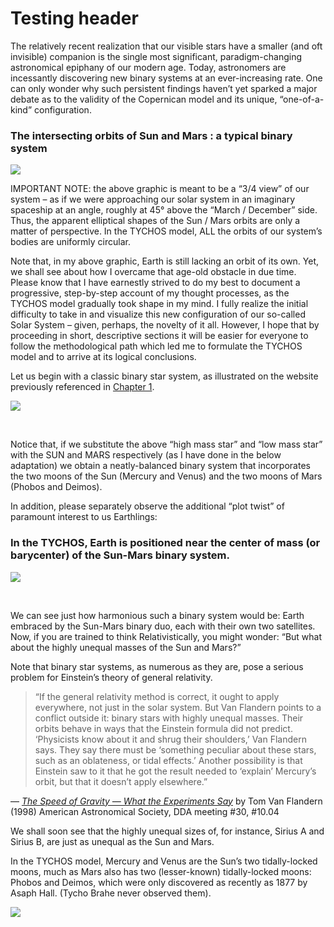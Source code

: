 Testing header
==============

The relatively recent realization that our visible stars have a smaller (and oft invisible) companion is the single most significant, paradigm-changing astronomical epiphany of our modern age. Today, astronomers are incessantly discovering new binary systems at an ever-increasing rate. One can only wonder why such persistent findings haven’t yet sparked a major debate as to the validity of the Copernican model and its unique, “one-of-a-kind” configuration.


### The intersecting orbits of Sun and Mars : a typical binary system

[![](https://www.tychos.info/book_imagery/010_SSSS_figure33.jpg)](https://www.tychos.info/book_imagery/010_SSSS_figure33.jpg)

IMPORTANT NOTE: the above graphic is meant to be a “3/4 view” of our system – as if we were approaching our solar system in an imaginary spaceship at an angle, roughly at 45° above the “March / December” side. Thus, the apparent elliptical shapes of the Sun / Mars orbits are only a matter of perspective. In the TYCHOS model, ALL the orbits of our system’s bodies are uniformly circular.

Note that, in my above graphic, Earth is still lacking an orbit of its own. Yet, we shall see about how I overcame that age-old obstacle in due time. Please know that I have earnestly strived to do my best to document a progressive, step-by-step account of my thought processes, as the TYCHOS model gradually took shape in my mind. I fully realize the initial difficulty to take in and visualize this new configuration of our so-called Solar System – given, perhaps, the novelty of it all. However, I hope that by proceeding in short, descriptive sections it will be easier for everyone to follow the methodological path which led me to formulate the TYCHOS model and to arrive at its logical conclusions.

Let us begin with a classic binary star system, as illustrated on the website previously referenced in [Chapter 1](https://www.tychos.info/citation/007B_Binary-Stars.htm).

[![](https://www.tychos.info/book_imagery/011_binary_stars_ORBIT_01.jpg)](https://www.tychos.info/book_imagery/011_binary_stars_ORBIT_01.jpg)

 

Notice that, if we substitute the above “high mass star” and “low mass star” with the SUN and MARS respectively (as I have done in the below adaptation) we obtain a neatly-balanced binary system that incorporates the two moons of the Sun (Mercury and Venus) and the two moons of Mars (Phobos and Deimos).

In addition, please separately observe the additional “plot twist” of paramount interest to us Earthlings:

### In the TYCHOS, Earth is positioned near the center of mass (or barycenter) of the Sun-Mars binary system.

[![](https://www.tychos.info/book_imagery/012_binary_stars_ORBIT_TYCHOSSSS.jpg)](https://www.tychos.info/book_imagery/012_binary_stars_ORBIT_TYCHOSSSS.jpg)

 

We can see just how harmonious such a binary system would be: Earth embraced by the Sun-Mars binary duo, each with their own two satellites. Now, if you are trained to think Relativistically, you might wonder: “But what about the highly unequal masses of the Sun and Mars?”

Note that binary star systems, as numerous as they are, pose a serious problem for Einstein’s theory of general relativity.

> “If the general relativity method is correct, it ought to apply everywhere, not just in the solar system. But Van Flandern points to a conflict outside it: binary stars with highly unequal masses. Their orbits behave in ways that the Einstein formula did not predict. ‘Physicists know about it and shrug their shoulders,’ Van Flandern says. They say there must be ‘something peculiar about these stars, such as an oblateness, or tidal effects.’ Another possibility is that Einstein saw to it that he got the result needed to ‘explain’ Mercury’s orbit, but that it doesn’t apply elsewhere.”

— [_The Speed of Gravity — What the Experiments Say_](https://www.tychos.info/citation/012A_Speed-of-Gravity.htm) by Tom Van Flandern (1998) American Astronomical Society, DDA meeting #30, #10.04

We shall soon see that the highly unequal sizes of, for instance, Sirius A and Sirius B, are just as unequal as the Sun and Mars.


In the TYCHOS model, Mercury and Venus are the Sun’s two tidally-locked moons, much as Mars also has two (lesser-known) tidally-locked moons: Phobos and Deimos, which were only discovered as recently as 1877 by Asaph Hall. (Tycho Brahe never observed them).

[![](https://www.tychos.info/book_imagery/013_Moons_of_Sun_and_Mars_02.jpg)](https://www.tychos.info/book_imagery/013_Moons_of_Sun_and_Mars_02.jpg)

 
